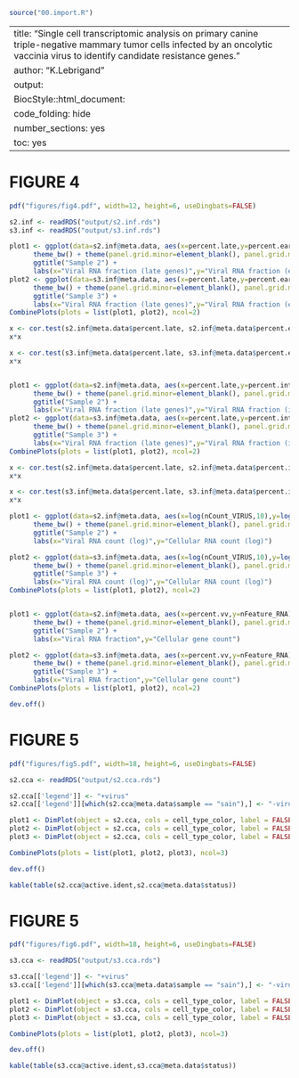 ```{r function section, echo=FALSE,include=FALSE}

source("00.import.R")

```

---
title: "Single cell transcriptomic analysis on primary canine triple-negative mammary tumor cells infected by an oncolytic vaccinia virus to identify candidate resistance genes."
author: "K.Lebrigand"
output:
  BiocStyle::html_document:
    code_folding: hide
    number_sections: yes
    toc: yes  
---

# FIGURE 4

```{r message=FALSE, warning=FALSE, echo=FALSE, eval=T, fig.height=6, fig.width=14}

pdf("figures/fig4.pdf", width=12, height=6, useDingbats=FALSE)

s2.inf <- readRDS("output/s2.inf.rds")
s3.inf <- readRDS("output/s3.inf.rds")

plot1 <- ggplot(data=s2.inf@meta.data, aes(x=percent.late,y=percent.early)) +  geom_point(shape = 21, colour = "black", fill = s2.inf@meta.data$color) +
      theme_bw() + theme(panel.grid.minor=element_blank(), panel.grid.major=element_blank()) +
      ggtitle("Sample 2") +
      labs(x="Viral RNA fraction (late genes)",y="Viral RNA fraction (early genes)")
plot2 <- ggplot(data=s3.inf@meta.data, aes(x=percent.late,y=percent.early)) +  geom_point(shape = 21, colour = "black", fill = s3.inf@meta.data$color) +
      theme_bw() + theme(panel.grid.minor=element_blank(), panel.grid.major=element_blank()) +
      ggtitle("Sample 3") +
      labs(x="Viral RNA fraction (late genes)",y="Viral RNA fraction (early genes)")
CombinePlots(plots = list(plot1, plot2), ncol=2)

x <- cor.test(s2.inf@meta.data$percent.late, s2.inf@meta.data$percent.early, method="pearson")$estimate
x*x

x <- cor.test(s3.inf@meta.data$percent.late, s3.inf@meta.data$percent.early, method="pearson")$estimate
x*x


plot1 <- ggplot(data=s2.inf@meta.data, aes(x=percent.late,y=percent.intermediate)) +  geom_point(shape = 21, colour = "black", fill = s2.inf@meta.data$color) +
      theme_bw() + theme(panel.grid.minor=element_blank(), panel.grid.major=element_blank()) +
      ggtitle("Sample 2") +
      labs(x="Viral RNA fraction (late genes)",y="Viral RNA fraction (intermediate genes)")
plot2 <- ggplot(data=s3.inf@meta.data, aes(x=percent.late,y=percent.intermediate)) +  geom_point(shape = 21, colour = "black", fill = s3.inf@meta.data$color) +
      theme_bw() + theme(panel.grid.minor=element_blank(), panel.grid.major=element_blank()) +
      ggtitle("Sample 3") +
      labs(x="Viral RNA fraction (late genes)",y="Viral RNA fraction (intermediate genes)")
CombinePlots(plots = list(plot1, plot2), ncol=2)

x <- cor.test(s2.inf@meta.data$percent.late, s2.inf@meta.data$percent.intermediate, method="pearson")$estimate
x*x

x <- cor.test(s3.inf@meta.data$percent.late, s3.inf@meta.data$percent.intermediate, method="pearson")$estimate
x*x

plot1 <- ggplot(data=s2.inf@meta.data, aes(x=log(nCount_VIRUS,10),y=log(nCount_RNA,10))) +  geom_point(shape = 21, colour = "black", fill = s2.inf@meta.data$color) +
      theme_bw() + theme(panel.grid.minor=element_blank(), panel.grid.major=element_blank()) +
      ggtitle("Sample 2") +
      labs(x="Viral RNA count (log)",y="Cellular RNA count (log)")

plot2 <- ggplot(data=s3.inf@meta.data, aes(x=log(nCount_VIRUS,10),y=log(nCount_RNA,10))) +  geom_point(shape = 21, colour = "black", fill = s3.inf@meta.data$color) +
      theme_bw() + theme(panel.grid.minor=element_blank(), panel.grid.major=element_blank()) +
      ggtitle("Sample 3") +
      labs(x="Viral RNA count (log)",y="Cellular RNA count (log)")
CombinePlots(plots = list(plot1, plot2), ncol=2)


plot1 <- ggplot(data=s2.inf@meta.data, aes(x=percent.vv,y=nFeature_RNA)) +  geom_point(shape = 21, colour = "black", fill = s2.inf@meta.data$color) +
      theme_bw() + theme(panel.grid.minor=element_blank(), panel.grid.major=element_blank()) +
      ggtitle("Sample 2") +
      labs(x="Viral RNA fraction",y="Cellular gene count")

plot2 <- ggplot(data=s3.inf@meta.data, aes(x=percent.vv,y=nFeature_RNA)) +  geom_point(shape = 21, colour = "black", fill = s3.inf@meta.data$color) +
      theme_bw() + theme(panel.grid.minor=element_blank(), panel.grid.major=element_blank()) +
      ggtitle("Sample 3") +
      labs(x="Viral RNA fraction",y="Cellular gene count")
CombinePlots(plots = list(plot1, plot2), ncol=2)

dev.off()

```

# FIGURE 5

```{r message=FALSE, warning=FALSE, echo=FALSE, eval=T, fig.height=6, fig.width=10}

pdf("figures/fig5.pdf", width=18, height=6, useDingbats=FALSE)

s2.cca <- readRDS("output/s2.cca.rds")

s2.cca[['legend']] <- "+virus"
s2.cca[['legend']][which(s2.cca@meta.data$sample == "sain"),] <- "-virus"

plot1 <- DimPlot(object = s2.cca, cols = cell_type_color, label = FALSE)
plot2 <- DimPlot(object = s2.cca, cols = cell_type_color, label = FALSE, group.by = "legend")
plot3 <- DimPlot(object = s2.cca, cols = cell_type_color, label = FALSE, group.by = "status")

CombinePlots(plots = list(plot1, plot2, plot3), ncol=3)

dev.off()

kable(table(s2.cca@active.ident,s2.cca@meta.data$status))

```

# FIGURE 5

```{r message=FALSE, warning=FALSE, echo=FALSE, eval=T, fig.height=6, fig.width=10}

pdf("figures/fig6.pdf", width=18, height=6, useDingbats=FALSE)

s3.cca <- readRDS("output/s3.cca.rds")

s3.cca[['legend']] <- "+virus"
s3.cca[['legend']][which(s3.cca@meta.data$sample == "sain"),] <- "-virus"

plot1 <- DimPlot(object = s3.cca, cols = cell_type_color, label = FALSE)
plot2 <- DimPlot(object = s3.cca, cols = cell_type_color, label = FALSE, group.by = "legend")
plot3 <- DimPlot(object = s3.cca, cols = cell_type_color, label = FALSE, group.by = "status")

CombinePlots(plots = list(plot1, plot2, plot3), ncol=3)

dev.off()

kable(table(s3.cca@active.ident,s3.cca@meta.data$status))


```

